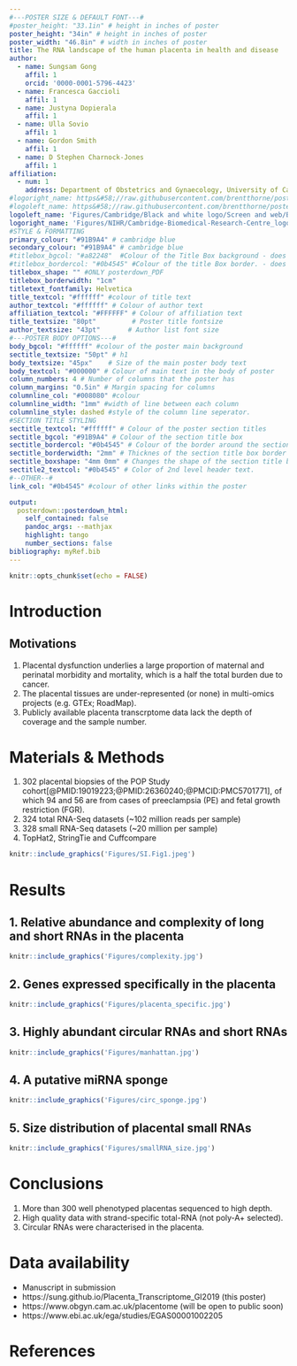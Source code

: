 ```yaml
---
#---POSTER SIZE & DEFAULT FONT---#
#poster_height: "33.1in" # height in inches of poster
poster_height: "34in" # height in inches of poster
poster_width: "46.8in" # width in inches of poster
title: The RNA landscape of the human placenta in health and disease 
author:
  - name: Sungsam Gong
    affil: 1
    orcid: '0000-0001-5796-4423'
  - name: Francesca Gaccioli
    affil: 1 
  - name: Justyna Dopierala
    affil: 1
  - name: Ulla Sovio 
    affil: 1
  - name: Gordon Smith 
    affil: 1
  - name: D Stephen Charnock-Jones 
    affil: 1
affiliation:
  - num: 1
    address: Department of Obstetrics and Gynaecology, University of Cambridge</br>NIHR Cambridge Biomedical Research Centre, Cambridge, United Kingdom 
#logoright_name: https&#58;//raw.githubusercontent.com/brentthorne/posterdown/master/images/betterhexlogo.png
#logoleft_name: https&#58;//raw.githubusercontent.com/brentthorne/posterdown/master/images/betterhexlogo.png
logoleft_name: 'Figures/Cambridge/Black and white logo/Screen and web/Black and white RGB_DM.png'
logoright_name: 'Figures/NIHR/Cambridge-Biomedical-Research-Centre_logo_outlined_RGB_BLACK-2.png' 
#STYLE & FORMATTING
primary_colour: "#91B9A4" # cambridge blue
secondary_colour: "#91B9A4" # cambridge blue
#titlebox_bgcol: "#a82248"  #Colour of the Title Box background - does not work (use secondary)
#titlebox_bordercol: "#0b4545" #Colour of the title Box border. - does not work (
titlebox_shape: "" #ONLY posterdown_PDF
titlebox_borderwidth: "1cm"
titletext_fontfamily: Helvetica
title_textcol: "#ffffff" #colour of title text
author_textcol: "#ffffff" # Colour of author text
affiliation_textcol: "#FFFFFF" # Colour of affiliation text
title_textsize: "80pt"         # Poster title fontsize
author_textsize: "43pt"       # Author list font size
#---POSTER BODY OPTIONS---#
body_bgcol: "#ffffff" #colour of the poster main background
sectitle_textsize: "50pt" # h1
body_textsize: "45px"    # Size of the main poster body text
body_textcol: "#000000" # Colour of main text in the body of poster
column_numbers: 4 # Number of columns that the poster has
column_margins: "0.5in" # Margin spacing for columns
columnline_col: "#008080" #colour 
columnline_width: "1mm" #width of line between each column
columnline_style: dashed #style of the column line seperator.
#SECTION TITLE STYLING
sectitle_textcol: "#ffffff" # Colour of the poster section titles
sectitle_bgcol: "#91B9A4" # Colour of the section title box
sectitle_bordercol: "#0b4545" # Colour of the border around the section title box.
sectitle_borderwidth: "2mm" # Thicknes of the section title box border
sectitle_boxshape: "4mm 0mm" # Changes the shape of the section title box.
sectitle2_textcol: "#0b4545" # Color of 2nd level header text.
#--OTHER--#
link_col: "#0b4545" #colour of other links within the poster

output: 
  posterdown::posterdown_html:
    self_contained: false
    pandoc_args: --mathjax
    highlight: tango
    number_sections: false
bibliography: myRef.bib
---
```


<style>
.logo_left{
width: 15%
}
.logo_right{
width: 15%
}
.poster_title {
width: 70%
}
img{
    margin-top: .9cm
}
</style>

```r
knitr::opts_chunk$set(echo = FALSE)
```

# Introduction
## Motivations
1. Placental dysfunction underlies a large proportion of maternal and perinatal morbidity and mortality, which is a half the total burden due to cancer.
2. The placental tissues are under-represented (or none) in multi-omics projects (e.g. GTEx; RoadMap).
3. Publicly available placenta transcrptome data lack the depth of coverage and the sample number.

# Materials & Methods 
1. 302 placental biopsies of the POP Study cohort[@PMID:19019223;@PMID:26360240;@PMCID:PMC5701771], of which 94 and 56 are from cases of preeclampsia (PE) and fetal growth restriction (FGR).
2. 324 total RNA-Seq datasets (~102 million reads per sample) 
3. 328 small RNA-Seq datasets (~20 million per sample)
4. TopHat2, StringTie and Cuffcompare

```r
knitr::include_graphics('Figures/SI.Fig1.jpeg')
```

# Results

## 1. Relative abundance and complexity of long and short RNAs in the placenta 
```r
knitr::include_graphics('Figures/complexity.jpg')
```

## 2. Genes expressed specifically in the placenta
```r
knitr::include_graphics('Figures/placenta_specific.jpg')
```

## 3. Highly abundant circular RNAs and short RNAs 
```r
knitr::include_graphics('Figures/manhattan.jpg')
```

## 4. A putative miRNA sponge 
```r
knitr::include_graphics('Figures/circ_sponge.jpg')
```

## 5. Size distribution of placental small RNAs  
```r
knitr::include_graphics('Figures/smallRNA_size.jpg')
```

# Conclusions
1. More than 300 well phenotyped placentas sequenced to high depth.  
2. High quality data with strand-specific total-RNA (not poly-A+ selected).
3. Circular RNAs were characterised in the placenta.

# Data availability
* Manuscript in submission
* https://sung.github.io/Placenta_Transcriptome_GI2019 (this poster)
* https://www.obgyn.cam.ac.uk/placentome (will be open to public soon)
* https://www.ebi.ac.uk/ega/studies/EGAS00001002205

# References
